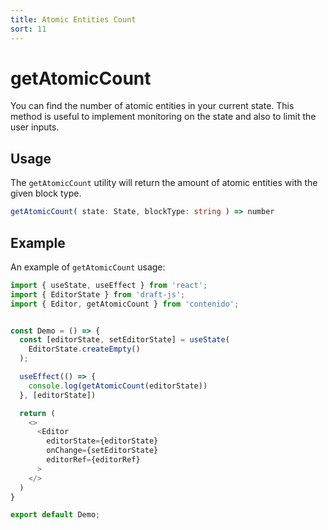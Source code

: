 ```yaml
---
title: Atomic Entities Count
sort: 11
---
```


# getAtomicCount

You can find the number of atomic entities in your current state. This method is
useful to implement monitoring on the state and also to limit the user inputs.

## Usage

The `getAtomicCount` utility will return the amount of atomic entities with the given
block type.

```ts
getAtomicCount( state: State, blockType: string ) => number
```

## Example

An example of `getAtomicCount` usage:

```ts
import { useState, useEffect } from 'react';
import { EditorState } from 'draft-js';
import { Editor, getAtomicCount } from 'contenido';


const Demo = () => {
  const [editorState, setEditorState] = useState(
    EditorState.createEmpty()
  );

  useEffect(() => {
    console.log(getAtomicCount(editorState))
  }, [editorState])

  return (
    <>
      <Editor
        editorState={editorState}
        onChange={setEditorState}
        editorRef={editorRef}
      >
    </>
  )
}

export default Demo;
```
